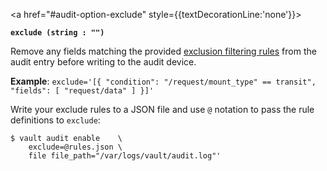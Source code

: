 <a id="audit-option-exclude" />

<a href="#audit-option-exclude" style={{textDecorationLine:'none'}}>

**`exclude (string : "")`**

</a><EnterpriseAlert inline="true" />


Remove any fields matching the provided
[exclusion filtering rules](/vault/docs/enterprise/audit/exclusion) from the
audit entry before writing to the audit device.

**Example**: `exclude='[{ "condition": "/request/mount_type" == transit", "fields": [ "request/data" ] }]'`

<Tip>

  Write your exclude rules to a JSON file and use `@` notation to pass the rule
  definitions to `exclude`:

  ```
  $ vault audit enable    \
      exclude=@rules.json \
      file file_path="/var/logs/vault/audit.log"'
  ```

</Tip>
